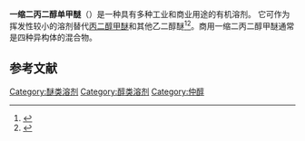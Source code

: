 {{Chembox
<!-- Images -->
| ImageFile = Dipropylenglycolmethylether_Structural_Formulae_V1.svg
| ImageSize = 250px
| ImageCaption = 
<!-- Names -->
| IUPACName = 
| OtherNames = Dipropylene glycol monomethyl ether; Dipropyleneglycol methyl ether; DPGME
<!-- Sections -->
| Section1 = {{Chembox Identifiers
| CASNo = 34590-94-8
| CASNo_Comment = (mixture of isomers)
| CASNo_Ref = {{cascite|correct|CAS}}
| UNII_Ref = {{fdacite|correct|FDA}}
| UNII = RQ1X8FMQ9N
| UNII_Comment = (mixture of isomers)
| PubChem = 22833331
| ChEMBL = 3182921
| ChemSpiderID = 23783
| ChemSpiderID1 = 17215460
| EINECS = 252-104-2
| StdInChI=1S/C7H16O3/c1-3-7(8)10-6-4-5-9-2/h7-8H,3-6H2,1-2H3
| StdInChIKey = SHRGCOIDGUJGJI-UHFFFAOYSA-N
| SMILES = CCC(O)OCCCOC
  }}
| Section2 = {{Chembox Properties
| C=7|H=16|O=3
| Appearance = 
| Density = 0.951 g/cm<sup>3</sup><ref name=msds/>
| MeltingPt = 
| BoilingPtC = 190
| BoilingPt_ref = <ref name=msds/>
| Solubility = Miscible<ref name=msds/>
  }}
| Section3 = {{Chembox Hazards
| MainHazards =
| FlashPtC = 75
| FlashPt_ref = <ref name=msds/>
| AutoignitionPt =
  }}
}}
'''一缩二丙二醇单甲醚'''（{{lang-en|Di(propylene glycol) methyl ether}}）是一种具有多种工业和商业用途的有机溶剂。  它可作为挥发性较小的溶剂替代[[丙二醇甲醚|丙二醇甲醚]]和其他乙二醇醚<ref name=msds>{{Cite web |url=http://msdssearch.dow.com/PublishedLiteratureDOWCOM/dh_08ae/0901b803808ae5cc.pdf?filepath=oxysolvents%2Fpdfs%2Fnoreg%2F110-00618.pdf&fromPage=GetDoc |title=Technical Data Sheet |accessdate=2020-12-10 |archive-date=2016-09-10 |archive-url=https://web.archive.org/web/20160910012908/http://msdssearch.dow.com/PublishedLiteratureDOWCOM/dh_08ae/0901b803808ae5cc.pdf?filepath=oxysolvents%2Fpdfs%2Fnoreg%2F110-00618.pdf&fromPage=GetDoc |dead-url=no }}</ref><ref>{{Cite web | url = http://nj.gov/health/eoh/rtkweb/documents/fs/0804.pdf | title = Hazardous Substance Fact Sheet | publisher = New Jersey Department of Health | accessdate = 2020-11-25 | archive-date = 2018-02-10 | archive-url = https://web.archive.org/web/20180210180123/http://nj.gov/health/eoh/rtkweb/documents/fs/0804.pdf | dead-url = no }}</ref>。商用一缩二丙二醇甲醚通常是四种异构体的混合物。
==参考文献==
{{reflist}}

[[Category:醚类溶剂|Category:醚类溶剂]]
[[Category:醇类溶剂|Category:醇类溶剂]]
[[Category:仲醇|Category:仲醇]]